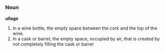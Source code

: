 =={{en}}==

===Noun===
'''ullage'''

#In a wine bottle, the empty space between the cork and the top of the wine.
#In a cask or barrel, the empty space, occupied by air, that is created by not completely filling the cask or barrel